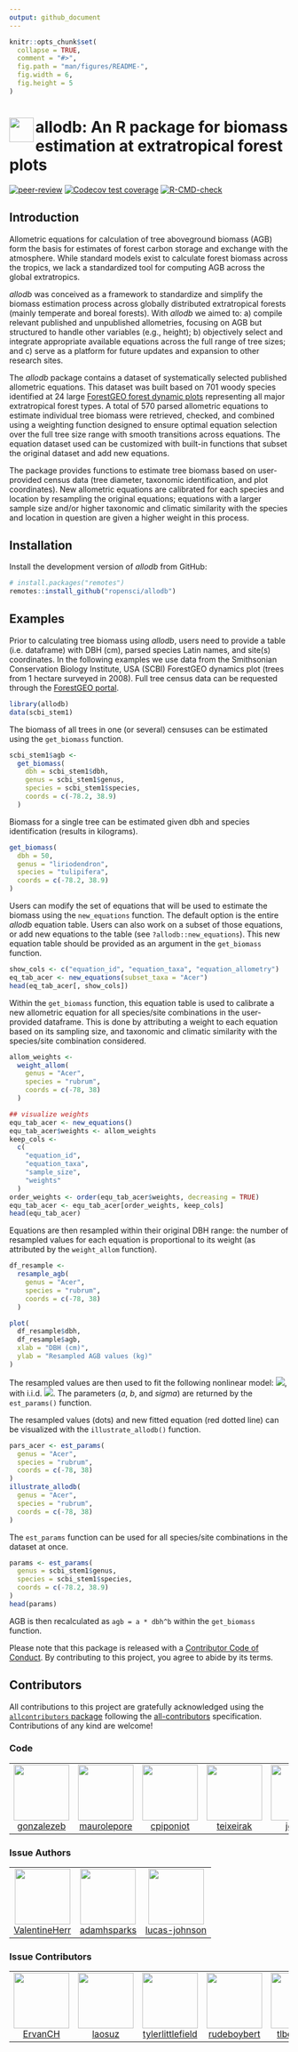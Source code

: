```yaml
---
output: github_document
---
```


<!-- README.md is generated from README.Rmd. Please edit that file -->

```r
knitr::opts_chunk$set(
  collapse = TRUE,
  comment = "#>",
  fig.path = "man/figures/README-",
  fig.width = 6,
  fig.height = 5
)
```

# <img src="https://i.imgur.com/39pvr4n.png" align="left" height=44 /> allodb: An R package for biomass estimation at extratropical forest plots

<!-- badges: start -->
[![peer-review](https://badges.ropensci.org/436_status.svg)](https://github.com/ropensci/software-review/issues/436)
[![Codecov test coverage](https://codecov.io/gh/ropensci/allodb/branch/master/graph/badge.svg)](https://codecov.io/gh/ropensci/allodb?branch=master)
[![R-CMD-check](https://github.com/ropensci/allodb/workflows/R-CMD-check/badge.svg)](https://github.com/ropensci/allodb/actions)
<!-- badges: end -->

## Introduction

Allometric equations for calculation of tree aboveground biomass (AGB) form the basis for estimates of forest carbon storage and exchange with the atmosphere. While standard models exist to calculate forest biomass across the tropics, we lack a standardized tool for computing AGB across the global extratropics.

_allodb_ was conceived as a framework to standardize and simplify the biomass estimation process across globally distributed extratropical forests (mainly temperate and boreal forests). 
With _allodb_ we aimed to: a) compile relevant published and unpublished allometries, focusing on AGB but structured to handle other variables (e.g., height); b) objectively select and integrate appropriate available equations across the full range  of tree sizes; and c) serve as a platform for future updates and expansion to other research sites.

The _allodb_ package contains a dataset of systematically selected published allometric equations. This dataset was built based on 701 woody species identified at 24 large [ForestGEO forest dynamic plots](https://forestgeo.si.edu/) representing all major extratropical forest types. A total of 570 parsed allometric equations to estimate individual tree biomass were retrieved, checked, and combined using a weighting function designed to ensure optimal equation selection over the full tree size range with smooth transitions across equations. The equation dataset used can be customized with built-in functions that subset the original dataset and add new equations.

The package provides functions to estimate tree biomass based on user-provided census data (tree diameter, taxonomic identification, and plot coordinates). New allometric equations are calibrated for each species and location by resampling the original equations; equations with a larger sample size and/or higher taxonomic and climatic similarity with the species and location in question are given a higher weight in this process. 

## Installation

Install the development version of _allodb_ from GitHub:

```R
# install.packages("remotes")
remotes::install_github("ropensci/allodb")
```

## Examples

Prior to calculating tree biomass using _allodb_, users need to provide a table (i.e. dataframe) with DBH (cm), parsed species Latin names, and site(s) coordinates. In the following examples we use data from the Smithsonian Conservation Biology Institute, USA (SCBI) ForestGEO dynamics plot (trees from 1 hectare surveyed in 2008). Full tree census data can be requested through the [ForestGEO portal](https://forestgeo.si.edu/explore-data).

```r
library(allodb)
data(scbi_stem1)
``` 

The biomass of all trees in one (or several) censuses can be estimated using the `get_biomass` function. 

```r
scbi_stem1$agb <-
  get_biomass(
    dbh = scbi_stem1$dbh,
    genus = scbi_stem1$genus,
    species = scbi_stem1$species,
    coords = c(-78.2, 38.9)
  )
```

Biomass for a single tree can be estimated given dbh and species identification (results in kilograms).

```r
get_biomass(
  dbh = 50,
  genus = "liriodendron",
  species = "tulipifera",
  coords = c(-78.2, 38.9)
)
```

Users can modify the set of equations that will be used to estimate the biomass using the `new_equations` function. The default option is the entire _allodb_ equation table. Users can also work on a subset of those equations, or add new equations to the table (see `?allodb::new_equations`). This new equation table should be provided as an argument in the `get_biomass` function.  

```r
show_cols <- c("equation_id", "equation_taxa", "equation_allometry")
eq_tab_acer <- new_equations(subset_taxa = "Acer")
head(eq_tab_acer[, show_cols])
```

Within the `get_biomass` function, this equation table is used to calibrate a new allometric equation for all species/site combinations in the user-provided dataframe. This is done by attributing a weight to each equation based on its sampling size, and taxonomic and climatic similarity with the species/site combination considered. 

```r
allom_weights <-
  weight_allom(
    genus = "Acer",
    species = "rubrum",
    coords = c(-78, 38)
  )

## visualize weights
equ_tab_acer <- new_equations()
equ_tab_acer$weights <- allom_weights
keep_cols <-
  c(
    "equation_id",
    "equation_taxa",
    "sample_size",
    "weights"
  )
order_weights <- order(equ_tab_acer$weights, decreasing = TRUE)
equ_tab_acer <- equ_tab_acer[order_weights, keep_cols]
head(equ_tab_acer)
```

Equations are then resampled within their original DBH range: the number of resampled values for each equation is proportional to its weight (as attributed by the `weight_allom` function). 

```r
df_resample <-
  resample_agb(
    genus = "Acer",
    species = "rubrum",
    coords = c(-78, 38)
  )

plot(
  df_resample$dbh,
  df_resample$agb,
  xlab = "DBH (cm)",
  ylab = "Resampled AGB values (kg)"
)
```


The resampled values are then used to fit the following nonlinear model: <img src="https://render.githubusercontent.com/render/math?math=AGB = a * dbh ^ b %2B e">, with i.i.d. <img src="https://render.githubusercontent.com/render/math?math=e ~N(0, sigma^2)">. The parameters (_a_, _b_, and _sigma_) are returned by the `est_params()` function.

The resampled values (dots) and new fitted equation (red dotted line) can be visualized with the `illustrate_allodb()` function. 

```r
pars_acer <- est_params(
  genus = "Acer",
  species = "rubrum",
  coords = c(-78, 38)
)
illustrate_allodb(
  genus = "Acer",
  species = "rubrum",
  coords = c(-78, 38)
)
```


The `est_params` function can be used for all species/site combinations in the dataset at once. 

```r
params <- est_params(
  genus = scbi_stem1$genus,
  species = scbi_stem1$species,
  coords = c(-78.2, 38.9)
)
head(params)
```

AGB is then recalculated as `agb = a * dbh^b` within the `get_biomass` function.

Please note that this package is released with a [Contributor
Code of Conduct](https://ropensci.org/code-of-conduct/). 
By contributing to this project, you agree to abide by its terms.


## Contributors


<!-- ALL-CONTRIBUTORS-LIST:START - Do not remove or modify this section -->
<!-- prettier-ignore-start -->
<!-- markdownlint-disable -->

All contributions to this project are gratefully acknowledged using the [`allcontributors` package](https://github.com/ropensci/allcontributors) following the [all-contributors](https://allcontributors.org) specification. Contributions of any kind are welcome!

### Code

<table>

<tr>
<td align="center">
<a href="https://github.com/gonzalezeb">
<img src="https://avatars.githubusercontent.com/u/26872628?v=4" width="100px;" alt=""/>
</a><br>
<a href="https://github.com/ropensci/allodb/commits?author=gonzalezeb">gonzalezeb</a>
</td>
<td align="center">
<a href="https://github.com/maurolepore">
<img src="https://avatars.githubusercontent.com/u/5856545?v=4" width="100px;" alt=""/>
</a><br>
<a href="https://github.com/ropensci/allodb/commits?author=maurolepore">maurolepore</a>
</td>
<td align="center">
<a href="https://github.com/cpiponiot">
<img src="https://avatars.githubusercontent.com/u/20208665?v=4" width="100px;" alt=""/>
</a><br>
<a href="https://github.com/ropensci/allodb/commits?author=cpiponiot">cpiponiot</a>
</td>
<td align="center">
<a href="https://github.com/teixeirak">
<img src="https://avatars.githubusercontent.com/u/6355854?v=4" width="100px;" alt=""/>
</a><br>
<a href="https://github.com/ropensci/allodb/commits?author=teixeirak">teixeirak</a>
</td>
<td align="center">
<a href="https://github.com/jeroen">
<img src="https://avatars.githubusercontent.com/u/216319?v=4" width="100px;" alt=""/>
</a><br>
<a href="https://github.com/ropensci/allodb/commits?author=jeroen">jeroen</a>
</td>
</tr>

</table>


### Issue Authors

<table>

<tr>
<td align="center">
<a href="https://github.com/ValentineHerr">
<img src="https://avatars.githubusercontent.com/u/19673377?u=765bd08c7386c158384f7f801bce81bf8384517c&v=4" width="100px;" alt=""/>
</a><br>
<a href="https://github.com/ropensci/allodb/issues?q=is%3Aissue+author%3AValentineHerr">ValentineHerr</a>
</td>
<td align="center">
<a href="https://github.com/adamhsparks">
<img src="https://avatars.githubusercontent.com/u/3195906?u=ff1ca92ae028fe7eb18d006f92cb8a725625e69c&v=4" width="100px;" alt=""/>
</a><br>
<a href="https://github.com/ropensci/allodb/issues?q=is%3Aissue+author%3Aadamhsparks">adamhsparks</a>
</td>
<td align="center">
<a href="https://github.com/lucas-johnson">
<img src="https://avatars.githubusercontent.com/u/10555272?u=b7999b05830a0f3a5b4d1b2d332d7feb8b4ad026&v=4" width="100px;" alt=""/>
</a><br>
<a href="https://github.com/ropensci/allodb/issues?q=is%3Aissue+author%3Alucas-johnson">lucas-johnson</a>
</td>
</tr>

</table>


### Issue Contributors

<table>

<tr>
<td align="center">
<a href="https://github.com/ErvanCH">
<img src="https://avatars.githubusercontent.com/u/20225141?u=c7fa2b3442b355f716873403379f4b8c5eb47230&v=4" width="100px;" alt=""/>
</a><br>
<a href="https://github.com/ropensci/allodb/issues?q=is%3Aissue+commenter%3AErvanCH">ErvanCH</a>
</td>
<td align="center">
<a href="https://github.com/laosuz">
<img src="https://avatars.githubusercontent.com/u/30370734?v=4" width="100px;" alt=""/>
</a><br>
<a href="https://github.com/ropensci/allodb/issues?q=is%3Aissue+commenter%3Alaosuz">laosuz</a>
</td>
<td align="center">
<a href="https://github.com/tylerlittlefield">
<img src="https://avatars.githubusercontent.com/u/35909636?u=4fe1a340b52a9593fc786ac76d18ce2af971ebfd&v=4" width="100px;" alt=""/>
</a><br>
<a href="https://github.com/ropensci/allodb/issues?q=is%3Aissue+commenter%3Atylerlittlefield">tylerlittlefield</a>
</td>
<td align="center">
<a href="https://github.com/rudeboybert">
<img src="https://avatars.githubusercontent.com/u/4574203?u=0f8201cf7d22f17e52c85b215f3e68cecaa734ef&v=4" width="100px;" alt=""/>
</a><br>
<a href="https://github.com/ropensci/allodb/issues?q=is%3Aissue+commenter%3Arudeboybert">rudeboybert</a>
</td>
<td align="center">
<a href="https://github.com/tlbeckham">
<img src="https://avatars.githubusercontent.com/u/97658753?v=4" width="100px;" alt=""/>
</a><br>
<a href="https://github.com/ropensci/allodb/issues?q=is%3Aissue+commenter%3Atlbeckham">tlbeckham</a>
</td>
</tr>

</table>

<!-- markdownlint-enable -->
<!-- prettier-ignore-end -->
<!-- ALL-CONTRIBUTORS-LIST:END -->

